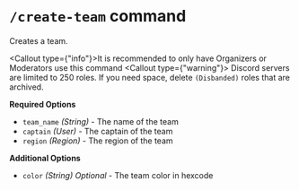 
<br/>

# `/create-team` command

Creates a team.

<Callout type={"info"}>It is recommended to only have Organizers or Moderators use this command</Callout>
<Callout type={"warning"}>
    Discord servers are limited to 250 roles. If you need space, delete `(Disbanded)` roles that are archived.
</Callout>

**Required Options**
- `team_name` *(String)* - The name of the team
- `captain` *(User)* - The captain of the team
- `region` *(Region)* - The region of the team

**Additional Options**
- `color` *(String)* *Optional* - The team color in hexcode